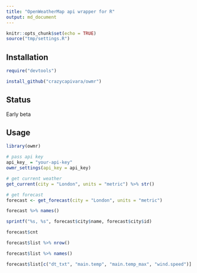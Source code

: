 ```yaml
---
title: "OpenWeatherMap api wrapper for R"
output: md_document
---
```


```r
knitr::opts_chunk$set(echo = TRUE)
source("tmp/settings.R")
```

## Installation

```r
require("devtools")

install_github("crazycapivara/owmr")
```

## Status

Early beta

## Usage

```r
library(owmr)

# pass api key
api_key_ = "your-api-key"
owmr_settings(api_key = api_key)

# get current weather
get_current(city = "London", units = "metric") %>% str()

# get forecast
forecast <- get_forecast(city = "London", units = "metric")

forecast %>% names()

sprintf("%s, %s", forecast$city$name, forecast$city$id)

forecast$cnt

forecast$list %>% nrow()

forecast$list %>% names()

forecast$list[c("dt_txt", "main.temp", "main.temp_max", "wind.speed")] %>% head()

```
